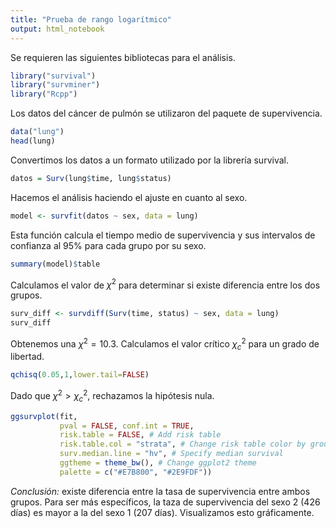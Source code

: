 ```yaml
---
title: "Prueba de rango logarítmico"
output: html_notebook
---
```


Se requieren las siguientes bibliotecas para el análisis. 

```r
library("survival")
library("survminer")
library("Rcpp")
```
Los datos del cáncer de pulmón se utilizaron del paquete de supervivencia. 
```r
data("lung")
head(lung)
```
Convertimos los datos a un formato utilizado por la librería survival.
```r
datos = Surv(lung$time, lung$status)
```
Hacemos el análisis haciendo el ajuste en cuanto al sexo.
```r
model <- survfit(datos ~ sex, data = lung)
```
Esta función calcula el tiempo medio de supervivencia y sus intervalos de confianza al 95% para cada grupo por su sexo.
```r
summary(model)$table
```

Calculamos el valor de $\chi^2$ para determinar si existe diferencia entre los dos grupos.

```r
surv_diff <- survdiff(Surv(time, status) ~ sex, data = lung)
surv_diff
```
Obtenemos una $\chi^2=10.3$.
Calculamos el valor crítico $\chi_c^2$ para un grado de libertad.
```r
qchisq(0.05,1,lower.tail=FALSE)
```
Dado que $\chi^2>\chi_c^2$, rechazamos la hipótesis nula.

```r
ggsurvplot(fit,
           pval = FALSE, conf.int = TRUE,
           risk.table = FALSE, # Add risk table
           risk.table.col = "strata", # Change risk table color by groups
           surv.median.line = "hv", # Specify median survival
           ggtheme = theme_bw(), # Change ggplot2 theme
           palette = c("#E7B800", "#2E9FDF"))
```

*Conclusión:* existe diferencia entre la tasa de supervivencia entre ambos grupos. Para ser más específicos, la taza de supervivencia del sexo 2 (426 días) es mayor a la del sexo 1 (207 días).
Visualizamos esto gráficamente.